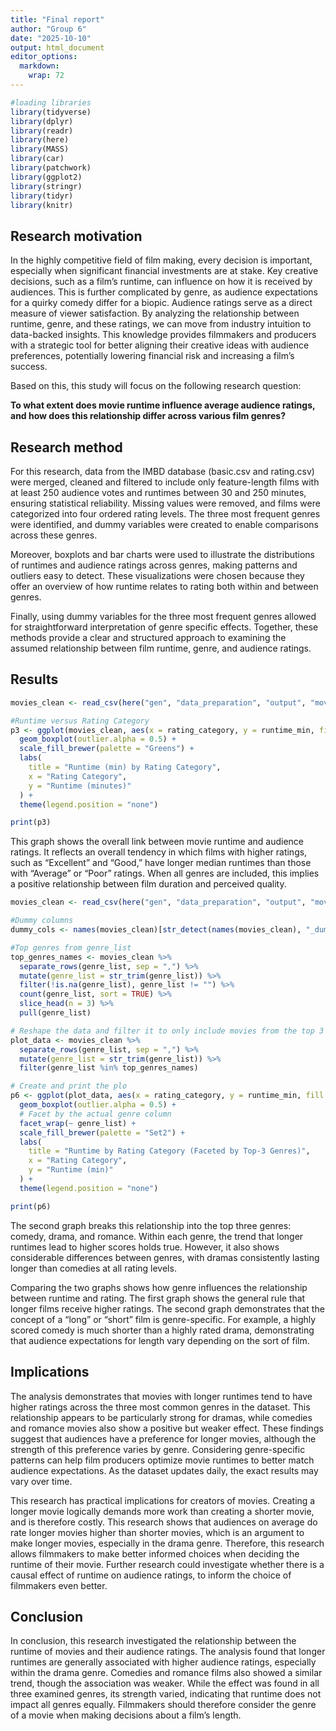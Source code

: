 ```yaml
---
title: "Final report"
author: "Group 6"
date: "2025-10-10"
output: html_document
editor_options: 
  markdown: 
    wrap: 72
---
```


```r
#loading libraries
library(tidyverse)
library(dplyr)
library(readr)
library(here)
library(MASS)
library(car)
library(patchwork)
library(ggplot2)
library(stringr)
library(tidyr)
library(knitr)
```

## Research motivation

In the highly competitive field of film making, every decision is
important, especially when significant financial investments are at
stake. Key creative decisions, such as a film's runtime, can influence
on how it is received by audiences. This is further complicated by
genre, as audience expectations for a quirky comedy differ for a biopic.
Audience ratings serve as a direct measure of viewer satisfaction. By
analyzing the relationship between runtime, genre, and these ratings, we
can move from industry intuition to data-backed insights. This knowledge
provides filmmakers and producers with a strategic tool for better
aligning their creative ideas with audience preferences, potentially
lowering financial risk and increasing a film's success.

Based on this, this study will focus on the following research question:

**To what extent does movie runtime influence average audience ratings,
and how does this relationship differ across various film genres?**



## Research method

For this research, data from the IMBD database (basic.csv and rating.csv) were merged, cleaned and filtered to include only feature-length films with at least 250 audience votes and runtimes between 30 and 250 minutes, ensuring statistical reliability. Missing values were removed, and films were categorized into four ordered rating levels. The three most frequent genres were identified, and dummy variables were created to enable comparisons across these genres.

Moreover, boxplots and bar charts were used to illustrate the distributions of runtimes and audience ratings across genres, making patterns and outliers easy to detect. These visualizations were chosen because they offer an overview of how runtime relates to rating both within and between genres.

Finally, using dummy variables for the three most frequent genres allowed for straightforward interpretation of genre specific effects. Together, these methods provide a clear and structured approach to examining the assumed relationship between film runtime, genre, and audience ratings.



## Results


```r
movies_clean <- read_csv(here("gen", "data_preparation", "output", "movies_clean.csv"), show_col_types = FALSE)

#Runtime versus Rating Category
p3 <- ggplot(movies_clean, aes(x = rating_category, y = runtime_min, fill = rating_category)) +
  geom_boxplot(outlier.alpha = 0.5) +
  scale_fill_brewer(palette = "Greens") +
  labs(
    title = "Runtime (min) by Rating Category",
    x = "Rating Category",
    y = "Runtime (minutes)"
  ) +
  theme(legend.position = "none")

print(p3)

```

This graph shows the overall link between movie runtime and audience ratings. It reflects an overall tendency in which films with higher ratings, such as "Excellent" and "Good," have longer median runtimes than those with "Average" or "Poor" ratings. When all genres are included, this implies a positive relationship between film duration and perceived quality.


```r
movies_clean <- read_csv(here("gen", "data_preparation", "output", "movies_clean.csv"), show_col_types = FALSE)

#Dummy columns 
dummy_cols <- names(movies_clean)[str_detect(names(movies_clean), "_dummy$")]

#Top genres from genre_list
top_genres_names <- movies_clean %>%
  separate_rows(genre_list, sep = ",") %>%
  mutate(genre_list = str_trim(genre_list)) %>%
  filter(!is.na(genre_list), genre_list != "") %>%
  count(genre_list, sort = TRUE) %>%
  slice_head(n = 3) %>%
  pull(genre_list) 

# Reshape the data and filter it to only include movies from the top 3 genres
plot_data <- movies_clean %>%
  separate_rows(genre_list, sep = ",") %>%
  mutate(genre_list = str_trim(genre_list)) %>%
  filter(genre_list %in% top_genres_names)

# Create and print the plo
p6 <- ggplot(plot_data, aes(x = rating_category, y = runtime_min, fill = rating_category)) +
  geom_boxplot(outlier.alpha = 0.5) +
  # Facet by the actual genre column
  facet_wrap(~ genre_list) +
  scale_fill_brewer(palette = "Set2") +
  labs(
    title = "Runtime by Rating Category (Faceted by Top-3 Genres)",
    x = "Rating Category",
    y = "Runtime (min)"
  ) +
  theme(legend.position = "none")

print(p6)

```


The second graph breaks this relationship into the top three genres: comedy, drama, and romance. Within each genre, the trend that longer runtimes lead to higher scores holds true. However, it also shows considerable differences between genres, with dramas consistently lasting longer than comedies at all rating levels.

Comparing the two graphs shows how genre influences the relationship between runtime and rating. The first graph shows the general rule that longer films receive higher ratings. The second graph demonstrates that the concept of a "long" or "short" film is genre-specific. For example, a highly scored comedy is much shorter than a highly rated drama, demonstrating that audience expectations for length vary depending on the sort of film.

## Implications

The analysis demonstrates that movies with longer runtimes tend to have
higher ratings across the three most common genres in the dataset. This
relationship appears to be particularly strong for dramas, while
comedies and romance movies also show a positive but weaker effect.
These findings suggest that audiences have a preference for longer
movies, although the strength of this preference varies by genre.
Considering genre-specific patterns can help film producers optimize
movie runtimes to better match audience expectations. As the dataset
updates daily, the exact results may vary over time.

This research has practical implications for creators of movies.
Creating a longer movie logically demands more work than creating a
shorter movie, and is therefore costly. This research shows that
audiences on average do rate longer movies higher than shorter movies,
which is an argument to make longer movies, especially in the drama genre. Therefore, this research
allows filmmakers to make better informed choices when deciding the
runtime of their movie. Further research could investigate whether there is a causal effect of runtime on audience ratings, to inform the choice of filmmakers even better. 



## Conclusion

In conclusion, this research investigated the relationship between the runtime of movies and their audience ratings. The analysis found that longer runtimes are generally associated with higher audience ratings, especially within the drama genre. Comedies and romance films also showed a similar trend, though the association was weaker. 
While the effect was found in all three examined genres, its strength varied, indicating that runtime does not impact all genres equally. Filmmakers should therefore consider the genre of a movie when making  decisions about a film's length.
